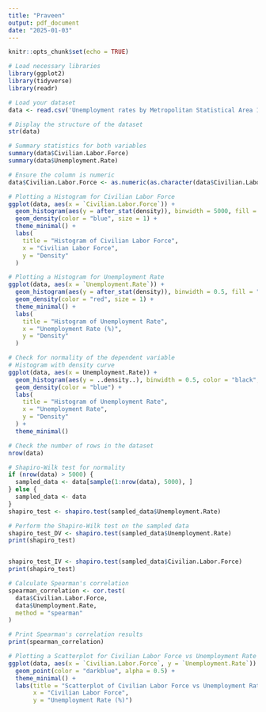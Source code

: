 ```yaml
---
title: "Praveen"
output: pdf_document
date: "2025-01-03"
---
```


```r
knitr::opts_chunk$set(echo = TRUE)
```


```r
# Load necessary libraries
library(ggplot2)
library(tidyverse)
library(readr)
```

```r
# Load your dataset
data <- read.csv('Unemployment rates by Metropolitan Statistical Area 1990-2016.csv')

# Display the structure of the dataset
str(data)

# Summary statistics for both variables
summary(data$Civilian.Labor.Force)
summary(data$Unemployment.Rate)

```


```r
# Ensure the column is numeric
data$Civilian.Labor.Force <- as.numeric(as.character(data$Civilian.Labor.Force))

# Plotting a Histogram for Civilian Labor Force
ggplot(data, aes(x = `Civilian.Labor.Force`)) + 
  geom_histogram(aes(y = after_stat(density)), binwidth = 5000, fill = "skyblue", color = "black") +
  geom_density(color = "blue", size = 1) +
  theme_minimal() +
  labs(
    title = "Histogram of Civilian Labor Force",
    x = "Civilian Labor Force",
    y = "Density"
  )

# Plotting a Histogram for Unemployment Rate
ggplot(data, aes(x = `Unemployment.Rate`)) + 
  geom_histogram(aes(y = after_stat(density)), binwidth = 0.5, fill = "lightcoral", color = "black") +
  geom_density(color = "red", size = 1) +
  theme_minimal() +
  labs(
    title = "Histogram of Unemployment Rate",
    x = "Unemployment Rate (%)",
    y = "Density"
  )

```


```r
# Check for normality of the dependent variable
# Histogram with density curve
ggplot(data, aes(x = Unemployment.Rate)) +
  geom_histogram(aes(y = ..density..), binwidth = 0.5, color = "black", fill = "gray") +
  geom_density(color = "blue") +
  labs(
    title = "Histogram of Unemployment Rate",
    x = "Unemployment Rate",
    y = "Density"
  ) +
  theme_minimal()

# Check the number of rows in the dataset
nrow(data)

# Shapiro-Wilk test for normality
if (nrow(data) > 5000) {
  sampled_data <- data[sample(1:nrow(data), 5000), ]
} else {
  sampled_data <- data
}
shapiro_test <- shapiro.test(sampled_data$Unemployment.Rate)

# Perform the Shapiro-Wilk test on the sampled data
shapiro_test_DV <- shapiro.test(sampled_data$Unemployment.Rate)
print(shapiro_test)


shapiro_test_IV <- shapiro.test(sampled_data$Civilian.Labor.Force)
print(shapiro_test)
```
```r
# Calculate Spearman's correlation
spearman_correlation <- cor.test(
  data$Civilian.Labor.Force, 
  data$Unemployment.Rate, 
  method = "spearman"
)

# Print Spearman's correlation results
print(spearman_correlation)


```

```r
# Plotting a Scatterplot for Civilian Labor Force vs Unemployment Rate
ggplot(data, aes(x = `Civilian.Labor.Force`, y = `Unemployment.Rate`)) +
  geom_point(color = "darkblue", alpha = 0.5) +
  theme_minimal() +
  labs(title = "Scatterplot of Civilian Labor Force vs Unemployment Rate",
       x = "Civilian Labor Force",
       y = "Unemployment Rate (%)")

```

